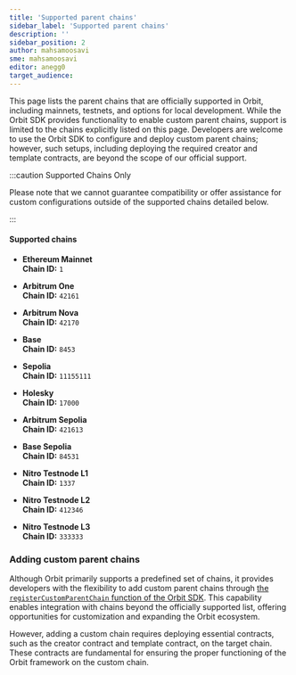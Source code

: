 ```yaml
---
title: 'Supported parent chains'
sidebar_label: 'Supported parent chains'
description: ''
sidebar_position: 2
author: mahsamoosavi
sme: mahsamoosavi
editor: anegg0
target_audience:
---
```


This page lists the parent chains that are officially supported in Orbit, including mainnets, testnets, and options for local development. While the Orbit SDK provides functionality to enable custom parent chains, support is limited to the chains explicitly listed on this page. Developers are welcome to use the Orbit SDK to configure and deploy custom parent chains; however, such setups, including deploying the required creator and template contracts, are beyond the scope of our official support.

:::caution Supported Chains Only

Please note that we cannot guarantee compatibility or offer assistance for custom configurations outside of the supported chains detailed below.

:::

#### Supported chains

<div class="chain-cards">

- **Ethereum Mainnet**  
  **Chain ID:** `1`

- **Arbitrum One**  
  **Chain ID:** `42161`

- **Arbitrum Nova**  
  **Chain ID:** `42170`

- **Base**  
  **Chain ID:** `8453`

- **Sepolia**  
  **Chain ID:** `11155111`

- **Holesky**  
  **Chain ID:** `17000`

- **Arbitrum Sepolia**  
  **Chain ID:** `421613`

- **Base Sepolia**  
  **Chain ID:** `84531`

- **Nitro Testnode L1**  
  **Chain ID:** `1337`

- **Nitro Testnode L2**  
  **Chain ID:** `412346`

- **Nitro Testnode L3**  
  **Chain ID:** `333333`

</div>

### Adding custom parent chains

Although Orbit primarily supports a predefined set of chains, it provides developers with the flexibility to add custom parent chains through [the `registerCustomParentChain` function of the Orbit SDK](https://github.com/OffchainLabs/arbitrum-orbit-sdk/blob/729facd4d50156d7a84cf1204552c900eb86655c/src/chains.ts#L102). This capability enables integration with chains beyond the officially supported list, offering opportunities for customization and expanding the Orbit ecosystem.

However, adding a custom chain requires deploying essential contracts, such as the creator contract and template contract, on the target chain. These contracts are fundamental for ensuring the proper functioning of the Orbit framework on the custom chain.
